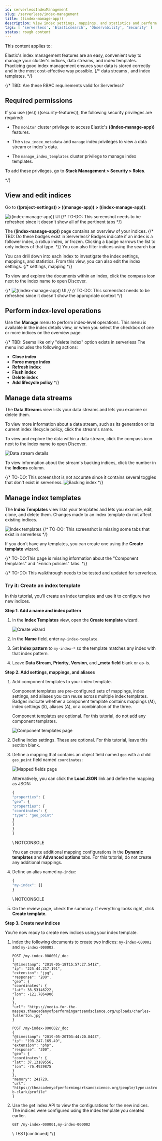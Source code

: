 ```yaml
---
id: serverlessIndexManagement
slug: /serverless/index-management
title: ((index-manage-app))
description: View index settings, mappings, and statistics and perform operations, such as refreshing, flushing, and clearing the cache.
tags: [ 'serverless', 'Elasticsearch', 'Observability', 'Security' ]
status: rough content
---
```



<RoughContent />

This content applies to: <DocBadge template="elasticsearch" slug="/serverless/elasticsearch/what-is-elasticsearch-serverless" /> <DocBadge template="observability" slug="/serverless/observability/what-is-observability-serverless" /> <DocBadge template="security" slug="/serverless/security/what-is-security-serverless" /> 

<div id="index-mgmt"></div>

Elastic's index management features are an easy, convenient way to manage your cluster's indices, data streams, and index templates.
Practicing good index management ensures your data is stored correctly and in the most cost-effective way possible.
{/* <DocLink id="enElasticsearchReferenceDataStreams">data streams</DocLink> , and <DocLink id="enElasticsearchReferenceIndexTemplates">index
templates</DocLink>. */}

{/*
TBD: Are these RBAC requirements valid for Serverless?
## Required permissions

If you use ((es)) ((security-features)), the following <DocLink id="enElasticsearchReferenceSecurityPrivileges">security privileges</DocLink> are required:

* The `monitor` cluster privilege to access Elastic's **((index-manage-app))** features.
* The `view_index_metadata` and `manage` index privileges to view a data stream
    or index's data.

* The `manage_index_templates` cluster privilege to manage index templates.

To add these privileges, go to **Stack Management > Security > Roles**.

*/}

## View and edit indices

Go to **((project-settings)) > ((manage-app)) > ((index-manage-app))**:

![((index-manage-app)) UI](images/index-management-indices.png)
{/* TO-DO: This screenshot needs to be refreshed since it doesn't show all of the pertinent tabs */}

The **((index-manage-app))** page contains an overview of your indices.
{/*
TBD: Do these badges exist in Serverless?
Badges indicate if an index is a <DocLink id="enElasticsearchReferenceCcrPutFollow">follower index</DocLink>, a
<DocLink id="enElasticsearchReferenceRollupGetRollupIndexCaps">rollup index</DocLink>, or <DocLink id="enElasticsearchReferenceUnfreezeIndexApi">frozen</DocLink>. Clicking a badge narrows the list to only indices of that type. */}
You can also filter indices using the search bar.

You can drill down into each index to investigate the index settings, mappings, and statistics.
From this view, you can also edit the index settings. 
{/* <DocLink id="enElasticsearchReferenceIndexModules" section="index-settings">settings</DocLink>, <DocLink id="enElasticsearchReferenceMapping">mapping</DocLink> */}

To view and explore the documents within an index, click the compass icon <DocIcon type="discoverApp" title="Discover icon" /> next to the index name to open Discover.

{/* ![((index-manage-app)) UI](images/index-management_index_details.png) */}
{/* TO-DO: This screenshot needs to be refreshed since it doesn't show the appropriate context */}

## Perform index-level operations

Use the **Manage** menu to perform index-level operations.
This menu is available in the index details view, or when you select the checkbox of one or more indices on the overview page.

{/*
TBD: Seems like only "delete index" option exists in serverless
The menu includes the following actions:

* <DocLink id="enElasticsearchReferenceIndicesClose">**Close index**</DocLink>
* <DocLink id="enElasticsearchReferenceIndicesForcemerge">**Force merge index**</DocLink>
* <DocLink id="enElasticsearchReferenceIndicesRefresh">**Refresh index**</DocLink>
* <DocLink id="enElasticsearchReferenceIndicesFlush">**Flush index**</DocLink>
* <DocLink id="enElasticsearchReferenceIndicesDeleteIndex">**Delete index**</DocLink>
* <DocLink id="enElasticsearchReferenceSetUpLifecyclePolicy">**Add lifecycle policy**</DocLink>
*/}

<div id="manage-data-streams"></div>

## Manage data streams

The **Data Streams** view lists your data streams and lets you examine or delete them.

To view more information about a data stream, such as its generation or its
current index lifecycle policy, click the stream's name.

To view and explore the data within a data stream, click the compass icon <DocIcon type="discoverApp" title="Discover icon" /> next to the index name to open Discover.

![Data stream details](images/index-management-data-stream-stats.png)

To view information about the stream's backing indices, click the number in the **Indices** column.

{/*
TO-DO: This screenshot is not accurate since it contains several toggles that don't exist in serverless.
![Backing index](images/index-mgmt-management_index_data_stream_backing_index.png)
*/}

<div id="manage-index-templates"></div>

## Manage index templates

The **Index Templates** view lists your templates and lets you examine, edit, clone, and delete them. 
Changes made to an index template do not affect existing indices.

![Index templates](images/index-management-index-templates.png)
{/* TO-DO: This screenshot is missing some tabs that exist in serverless */}

If you don't have any templates, you can create one using the **Create template** wizard.

{/*
TO-DO:This page is missing information about the "Component templates" and "Enrich policies" tabs.
*/}

{/*
TO-DO: This walkthrough needs to be tested and updated for serverless.
### Try it: Create an index template

In this tutorial, you'll create an index template and use it to configure two
new indices.

**Step 1. Add a name and index pattern**

1. In the **Index Templates** view, open the **Create template** wizard.

   ![Create wizard](images/index-mgmt/-index-mgmt-management_index_create_wizard.png)

1. In the **Name** field, enter `my-index-template`.

1. Set **Index pattern** to `my-index-*` so the template matches any index
    with that index pattern.

1. Leave **Data Stream**, **Priority**, **Version**, and **_meta field** blank or as-is.

**Step 2. Add settings, mappings, and aliases**

1. Add <DocLink id="enElasticsearchReferenceIndicesComponentTemplate">component templates</DocLink> to your index template.

    Component templates are pre-configured sets of mappings, index settings, and
    aliases you can reuse across multiple index templates. Badges indicate
    whether a component template contains mappings (*M*), index settings (*S*),
    aliases (*A*), or a combination of the three.

    Component templates are optional. For this tutorial, do not add any component
    templates.

    ![Component templates page](images/index-mgmt/-index-mgmt-management_index_component_template.png)

1. Define index settings. These are optional. For this tutorial, leave this
    section blank.

1. Define a mapping that contains an <DocLink id="enElasticsearchReferenceObject">object</DocLink> field named `geo` with a
    child  <DocLink id="enElasticsearchReferenceGeoPoint">`geo_point`</DocLink> field named `coordinates`:

   ![Mapped fields page](images/index-mgmt/-index-mgmt-management-index-templates-mappings.png)

    Alternatively, you can click the **Load JSON** link and define the mapping as JSON:

    ```js
    {
    "properties": {
    "geo": {
    "properties": {
    "coordinates": {
    "type": "geo_point"
    }
    }
    }
    }

    ```
    \\ NOTCONSOLE

    You can create additional mapping configurations in the **Dynamic templates** and
    **Advanced options** tabs. For this tutorial, do not create any additional
    mappings.

1. Define an alias named `my-index`:

    ```js
    {
    "my-index": {}
    }
    ```
    \\ NOTCONSOLE

1. On the review page, check the summary. If everything looks right, click
    **Create template**.

**Step 3. Create new indices**

You’re now ready to create new indices using your index template.

1. Index the following documents to create two indices:
    `my-index-000001` and `my-index-000002`.

    ```console
    POST /my-index-000001/_doc
    {
    "@timestamp": "2019-05-18T15:57:27.541Z",
    "ip": "225.44.217.191",
    "extension": "jpg",
    "response": "200",
    "geo": {
    "coordinates": {
    "lat": 38.53146222,
    "lon": -121.7864906
    }
    },
    "url": "https://media-for-the-masses.theacademyofperformingartsandscience.org/uploads/charles-fullerton.jpg"
    }

    POST /my-index-000002/_doc
    {
    "@timestamp": "2019-05-20T03:44:20.844Z",
    "ip": "198.247.165.49",
    "extension": "php",
    "response": "200",
    "geo": {
    "coordinates": {
    "lat": 37.13189556,
    "lon": -76.4929875
    }
    },
    "memory": 241720,
    "url": "https://theacademyofperformingartsandscience.org/people/type:astronauts/name:laurel-b-clark/profile"
    }
    ```

1. Use the <DocLink id="enElasticsearchReferenceIndicesGetIndex">get index API</DocLink> to view the configurations for the
    new indices. The indices were configured using the index template you created
    earlier.

    ```console
    GET /my-index-000001,my-index-000002
    ```
    \\ TEST[continued]
 */}
